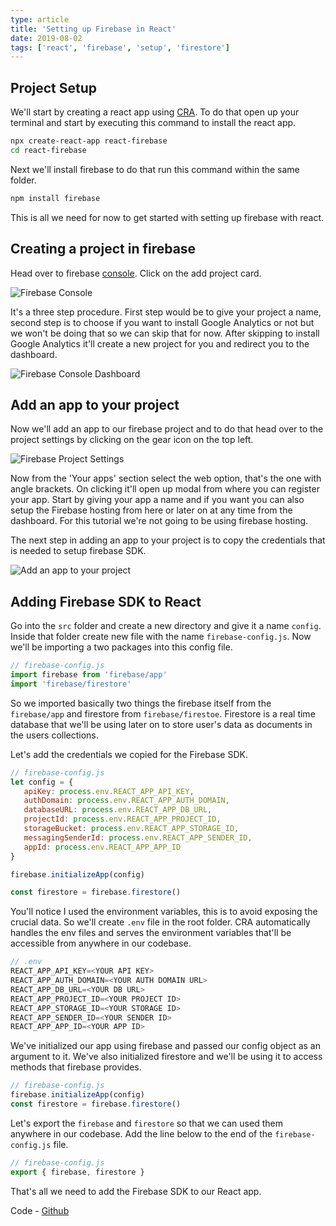 ```yaml
---
type: article
title: 'Setting up Firebase in React'
date: 2019-08-02
tags: ['react', 'firebase', 'setup', 'firestore']
---
```


## Project Setup

We'll start by creating a react app using [CRA](https://github.com/facebook/create-react-app 'Create React App'). To do that open up your terminal and start by executing this command to install the react app.

```bash
npx create-react-app react-firebase
cd react-firebase
```

Next we'll install firebase to do that run this command within the same folder.

```bash
npm install firebase
```

This is all we need for now to get started with setting up firebase with react.

## Creating a project in firebase

Head over to firebase [console](https://console.firebase.google.com/ 'console'). Click on the add project card.

![Firebase Console](https://res.cloudinary.com/prvnbist/image/upload/v1564761515/portfolio/Blog/2019-08-02_212603.png 'Firebase Console')

It's a three step procedure. First step would be to give your project a name, second step is to choose if you want to install Google Analytics or not but we won't be doing that so we can skip that for now. After skipping to install Google Analytics it'll create a new project for you and redirect you to the dashboard.

![Firebase Console Dashboard](https://res.cloudinary.com/prvnbist/image/upload/v1564762241/portfolio/Blog/2019-08-02_214026.png 'Firebase Console Dashboard')

## Add an app to your project

Now we'll add an app to our firebase project and to do that head over to the project settings by clicking on the gear icon on the top left.

![Firebase Project Settings](https://res.cloudinary.com/prvnbist/image/upload/v1564762616/portfolio/Blog/2019-08-02_214638.png 'Firebase Project Settings')

Now from the 'Your apps' section select the web option, that's the one with angle brackets. On clicking it'll open up modal from where you can register your app. Start by giving your app a name and if you want you can also setup the Firebase hosting from here or later on at any time from the dashboard. For this tutorial we're not going to be using firebase hosting.

The next step in adding an app to your project is to copy the credentials that is needed to setup firebase SDK.

![Add an app to your project](https://res.cloudinary.com/prvnbist/image/upload/v1564763083/portfolio/Blog/2019-08-02_215430.png 'Add an app to your project')

## Adding Firebase SDK to React

Go into the `src` folder and create a new directory and give it a name `config`. Inside that folder create new file with the name `firebase-config.js`. Now we'll be importing a two packages into this config file.

```js
// firebase-config.js
import firebase from 'firebase/app'
import 'firebase/firestore'
```

So we imported basically two things the firebase itself from the `firebase/app` and firestore from `firebase/firestoe`. Firestore is a real time database that we'll be using later on to store user's data as documents in the users collections.

Let's add the credentials we copied for the Firebase SDK.

```js
// firebase-config.js
let config = {
   apiKey: process.env.REACT_APP_API_KEY,
   authDomain: process.env.REACT_APP_AUTH_DOMAIN,
   databaseURL: process.env.REACT_APP_DB_URL,
   projectId: process.env.REACT_APP_PROJECT_ID,
   storageBucket: process.env.REACT_APP_STORAGE_ID,
   messagingSenderId: process.env.REACT_APP_SENDER_ID,
   appId: process.env.REACT_APP_APP_ID
}

firebase.initializeApp(config)

const firestore = firebase.firestore()
```

You'll notice I used the environment variables, this is to avoid exposing the crucial data. So we'll create `.env` file in the root folder. CRA automatically handles the env files and serves the environment variables that'll be accessible from anywhere in our codebase.

```js
// .env
REACT_APP_API_KEY=<YOUR API KEY>
REACT_APP_AUTH_DOMAIN=<YOUR AUTH DOMAIN URL>
REACT_APP_DB_URL=<YOUR DB URL>
REACT_APP_PROJECT_ID=<YOUR PROJECT ID>
REACT_APP_STORAGE_ID=<YOUR STORAGE ID>
REACT_APP_SENDER_ID=<YOUR SENDER ID>
REACT_APP_APP_ID=<YOUR APP ID>
```

We've initialized our app using firebase and passed our config object as an argument to it. We've also initialized firestore and we'll be using it to access methods that firebase provides.

```js
// firebase-config.js
firebase.initializeApp(config)
const firestore = firebase.firestore()
```

Let's export the `firebase` and `firestore` so that we can used them anywhere in our codebase. Add the line below to the end of the `firebase-config.js` file.

```js
// firebase-config.js
export { firebase, firestore }
```

That's all we need to add the Firebase SDK to our React app.

Code - [Github](https://github.com/prvnbist/firebase-react-authentication-tutorial/tree/setup-firebase-sdk-with-react-part1 'Github')
